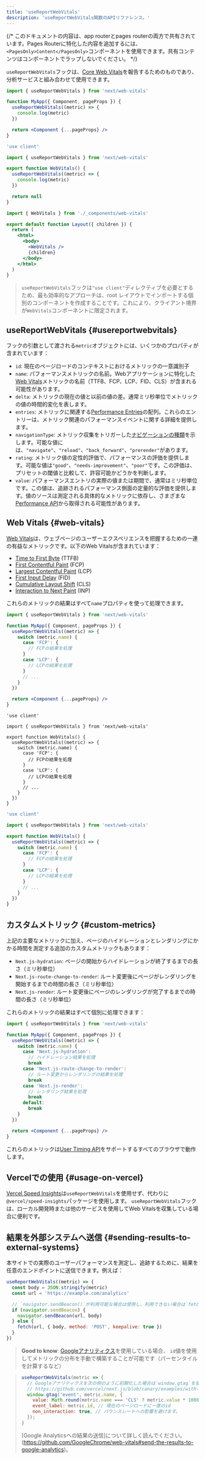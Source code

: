 ```yaml
---
title: 'useReportWebVitals'
description: 'useReportWebVitals関数のAPIリファレンス。'
---
```


{/* このドキュメントの内容は、app routerとpages routerの両方で共有されています。Pages Routerに特化した内容を追加するには、`<PagesOnly>Content</PagesOnly>`コンポーネントを使用できます。共有コンテンツはコンポーネントでラップしないでください。 */}

`useReportWebVitals`フックは、[Core Web Vitals](https://web.dev/vitals/)を報告するためのものであり、分析サービスと組み合わせて使用できます。

<PagesOnly>

```jsx title="pages/_app.js"
import { useReportWebVitals } from 'next/web-vitals'

function MyApp({ Component, pageProps }) {
  useReportWebVitals((metric) => {
    console.log(metric)
  })

  return <Component {...pageProps} />
}
```

</PagesOnly>

<AppOnly>

```jsx title="app/_components/web-vitals.js"
'use client'

import { useReportWebVitals } from 'next/web-vitals'

export function WebVitals() {
  useReportWebVitals((metric) => {
    console.log(metric)
  })

  return null
}
```

```jsx title="app/layout.js"
import { WebVitals } from './_components/web-vitals'

export default function Layout({ children }) {
  return (
    <html>
      <body>
        <WebVitals />
        {children}
      </body>
    </html>
  )
}
```

> `useReportWebVitals`フックは`"use client"`ディレクティブを必要とするため、最も効率的なアプローチは、root レイアウトでインポートする個別のコンポーネントを作成することです。これにより、クライアント境界が`WebVitals`コンポーネントに限定されます。

</AppOnly>

## useReportWebVitals {#usereportwebvitals}

フックの引数として渡される`metric`オブジェクトには、いくつかのプロパティが含まれています：

- `id`: 現在のページロードのコンテキストにおけるメトリックの一意識別子
- `name`: パフォーマンスメトリックの名前。Webアプリケーションに特化した[Web Vitals](#web-vitals)メトリックの名前（TTFB、FCP、LCP、FID、CLS）が含まれる可能性があります。
- `delta`: メトリックの現在の値と以前の値の差。通常ミリ秒単位でメトリックの値の時間的変化を表します。
- `entries`: メトリックに関連する[Performance Entries](https://developer.mozilla.org/docs/Web/API/PerformanceEntry)の配列。これらのエントリーは、メトリック関連のパフォーマンスイベントに関する詳細を提供します。
- `navigationType`: メトリック収集をトリガーした[ナビゲーションの種類](https://developer.mozilla.org/docs/Web/API/PerformanceNavigationTiming/type)を示します。可能な値には、`"navigate"`、`"reload"`、`"back_forward"`、`"prerender"`があります。
- `rating`: メトリック値の定性的評価で、パフォーマンスの評価を提供します。可能な値は`"good"`、`"needs-improvement"`、`"poor"`です。この評価は、プリセットの閾値と比較して、許容可能かどうかを判断します。
- `value`: パフォーマンスエントリの実際の値または期間で、通常はミリ秒単位です。この値は、追跡されるパフォーマンス側面の定量的な評価を提供します。値のソースは測定される具体的なメトリックに依存し、さまざまな[Performance API](https://developer.mozilla.org/docs/Web/API/Performance_API)から取得される可能性があります。

## Web Vitals {#web-vitals}

[Web Vitals](https://web.dev/vitals/)は、ウェブページのユーザーエクスペリエンスを把握するための一連の有益なメトリックです。以下のWeb Vitalsが含まれています：

- [Time to First Byte](https://developer.mozilla.org/docs/Glossary/Time_to_first_byte) (TTFB)
- [First Contentful Paint](https://developer.mozilla.org/docs/Glossary/First_contentful_paint) (FCP)
- [Largest Contentful Paint](https://web.dev/lcp/) (LCP)
- [First Input Delay](https://web.dev/fid/) (FID)
- [Cumulative Layout Shift](https://web.dev/cls/) (CLS)
- [Interaction to Next Paint](https://web.dev/inp/) (INP)

これらのメトリックの結果はすべて`name`プロパティを使って処理できます。

<PagesOnly>

```jsx title="pages/_app.js"
import { useReportWebVitals } from 'next/web-vitals'

function MyApp({ Component, pageProps }) {
  useReportWebVitals((metric) => {
    switch (metric.name) {
      case 'FCP': {
        // FCPの結果を処理
      }
      case 'LCP': {
        // LCPの結果を処理
      }
      // ...
    }
  })

  return <Component {...pageProps} />
}
```

</PagesOnly>

<AppOnly>

<Tabs>
<TabItem value="tsx" label="TypeScript">

```tsx title="app/components/web-vitals.tsx" switcher
'use client'

import { useReportWebVitals } from 'next/web-vitals'

export function WebVitals() {
  useReportWebVitals((metric) => {
    switch (metric.name) {
      case 'FCP': {
        // FCPの結果を処理
      }
      case 'LCP': {
        // LCPの結果を処理
      }
      // ...
    }
  })
}
```

</TabItem>
<TabItem value="jsx" label="JavaScript">

```jsx title="app/components/web-vitals.js" switcher
'use client'

import { useReportWebVitals } from 'next/web-vitals'

export function WebVitals() {
  useReportWebVitals((metric) => {
    switch (metric.name) {
      case 'FCP': {
        // FCPの結果を処理
      }
      case 'LCP': {
        // LCPの結果を処理
      }
      // ...
    }
  })
}
```

</TabItem>
</Tabs>

</AppOnly>

<PagesOnly>

## カスタムメトリック {#custom-metrics}

上記の主要なメトリックに加え、ページのハイドレーションとレンダリングにかかる時間を測定する追加のカスタムメトリックもあります：

- `Next.js-hydration`: ページの開始からハイドレーションが終了するまでの長さ（ミリ秒単位）
- `Next.js-route-change-to-render`: ルート変更後にページがレンダリングを開始するまでの時間の長さ（ミリ秒単位）
- `Next.js-render`: ルート変更後にページのレンダリングが完了するまでの時間の長さ（ミリ秒単位）

これらのメトリックの結果はすべて個別に処理できます：

```jsx title="pages/_app.js"
import { useReportWebVitals } from 'next/web-vitals'

function MyApp({ Component, pageProps }) {
  useReportWebVitals((metric) => {
    switch (metric.name) {
      case 'Next.js-hydration':
        // ハイドレーション結果を処理
        break
      case 'Next.js-route-change-to-render':
        // ルート変更からレンダリングの結果を処理
        break
      case 'Next.js-render':
        // レンダリング結果を処理
        break
      default:
        break
    }
  })

  return <Component {...pageProps} />
}
```

これらのメトリックは[User Timing API](https://caniuse.com/#feat=user-timing)をサポートするすべてのブラウザで動作します。

</PagesOnly>

## Vercelでの使用 {#usage-on-vercel}

[Vercel Speed Insights](https://vercel.com/docs/speed-insights/quickstart)は`useReportWebVitals`を使用せず、代わりに`@vercel/speed-insights`パッケージを使用します。
`useReportWebVitals`フックは、ローカル開発時または他のサービスを使用してWeb Vitalsを収集している場合に便利です。

## 結果を外部システムへ送信 {#sending-results-to-external-systems}

本サイトでの実際のユーザーパフォーマンスを測定し、追跡するために、結果を任意のエンドポイントに送信できます。例えば：

```js
useReportWebVitals((metric) => {
  const body = JSON.stringify(metric)
  const url = 'https://example.com/analytics'

  // `navigator.sendBeacon()`が利用可能な場合は使用し、利用できない場合は`fetch()`にフォールバック
  if (navigator.sendBeacon) {
    navigator.sendBeacon(url, body)
  } else {
    fetch(url, { body, method: 'POST', keepalive: true })
  }
})
```

> **Good to know**: [Googleアナリティクス](https://analytics.google.com/analytics/web/)を使用している場合、
> `id`値を使用してメトリックの分布を手動で構築することが可能です（パーセンタイルを計算するなど）

> ```js
> useReportWebVitals(metric => {
>   // Googleアナリティクスを次の例のように初期化した場合は`window.gtag`を使用してください：
>   // https://github.com/vercel/next.js/blob/canary/examples/with-google-analytics
>   window.gtag('event', metric.name, {
>     value: Math.round(metric.name === 'CLS' ? metric.value * 1000 : metric.value), // 値は整数である必要があります
>     event_label: metric.id, // 現在のページロードに一意のid
>     non_interaction: true, // バウンスレートへの影響を避けます。
>   });
> }
> ```
>
> [Google Analyticsへの結果の送信]について詳しく読んでください。(https://github.com/GoogleChrome/web-vitals#send-the-results-to-google-analytics)。
